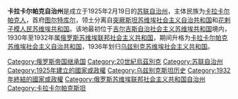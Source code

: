 '''卡拉卡尔帕克自治州'''是成立于1925年2月19日的[[苏联|苏联]][[自治州_(苏联)|自治州]]，主体民族为[[卡拉卡尔帕克人|卡拉卡尔帕克人]]，首府[[图尔特库尔|图尔特库尔]]，领土分离自[[突厥斯坦苏维埃社会主义自治共和国|突厥斯坦苏维埃社会主义自治共和国]]和[[花剌子模人民苏维埃共和国|花剌子模人民苏维埃共和国]]。该地最初位于[[吉尔吉斯自治社会主义苏维埃共和国|吉尔吉斯自治社会主义苏维埃共和国]]境内，1930年至1932年属[[俄罗斯苏维埃联邦社会主义共和国|俄罗斯苏维埃联邦社会主义共和国]]，期间升格为[[卡拉卡尔帕克苏维埃社会主义自治共和国|卡拉卡尔帕克苏维埃社会主义自治共和国]]，1936年划归[[乌兹别克苏维埃社会主义共和国|乌兹别克苏维埃社会主义共和国]]。

{{蘇聯自治州}}

[[Category:俄罗斯帝国继承国|Category:俄罗斯帝国继承国]]
[[Category:20世紀烏茲別克|Category:20世紀烏茲別克]]
[[Category:苏联自治州|Category:苏联自治州]]
[[Category:1925年建立的國家或政權|Category:1925年建立的國家或政權]]
[[Category:乌兹别克斯坦历史|Category:乌兹别克斯坦历史]]
[[Category:1932年終結的國家或政權|Category:1932年終結的國家或政權]]
[[Category:俄罗斯苏维埃联邦社会主义共和国自治州|Category:俄罗斯苏维埃联邦社会主义共和国自治州]]
[[Category:卡拉卡尔帕克斯坦|Category:卡拉卡尔帕克斯坦]]